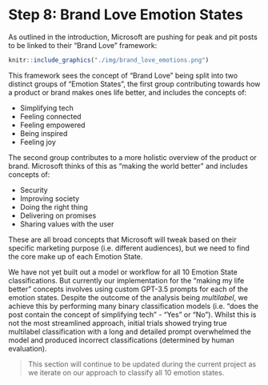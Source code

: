 # Step 8: Brand Love Emotion States {#step-eight}

As outlined in the introduction, Microsoft are pushing for peak and pit posts to be linked to their "Brand Love" framework: 

```r
knitr::include_graphics("./img/brand_love_emotions.png")
```

This framework sees the concept of "Brand Love" being split into two distinct groups of "Emotion States", the first group contributing towards how a product or brand makes ones life better, and includes the concepts of:

* Simplifying tech
* Feeling connected
* Feeling empowered
* Being inspired
* Feeling joy

The second group contributes to a more holistic overview of the product or brand. Microsoft thinks of this as "making the world better" and includes concepts of:

* Security
* Improving society
* Doing the right thing
* Delivering on promises
* Sharing values with the user

These are all broad concepts that Microsoft will tweak based on their specific marketing purpose (i.e. different audiences), but we need to find the core make up of each Emotion State.

We have not yet built out a model or workflow for all 10 Emotion State classifications. But currently our implementation for the "making my life better" concepts involves using custom GPT-3.5 prompts for each of the emotion states. Despite the outcome of the analysis being *multilabel*, we achieve this by performing many binary classification models (i.e. "does the post contain the concept of simplifying tech" - "Yes" or "No"). Whilst this is not the most streamlined approach, initial trials showed trying true multilabel classification with a long and detailed prompt overwhelmed the model and produced incorrect classifications (determined by human evaluation).

> This section will continue to be updated during the current project as we iterate on our approach to classify all 10 emotion states.
